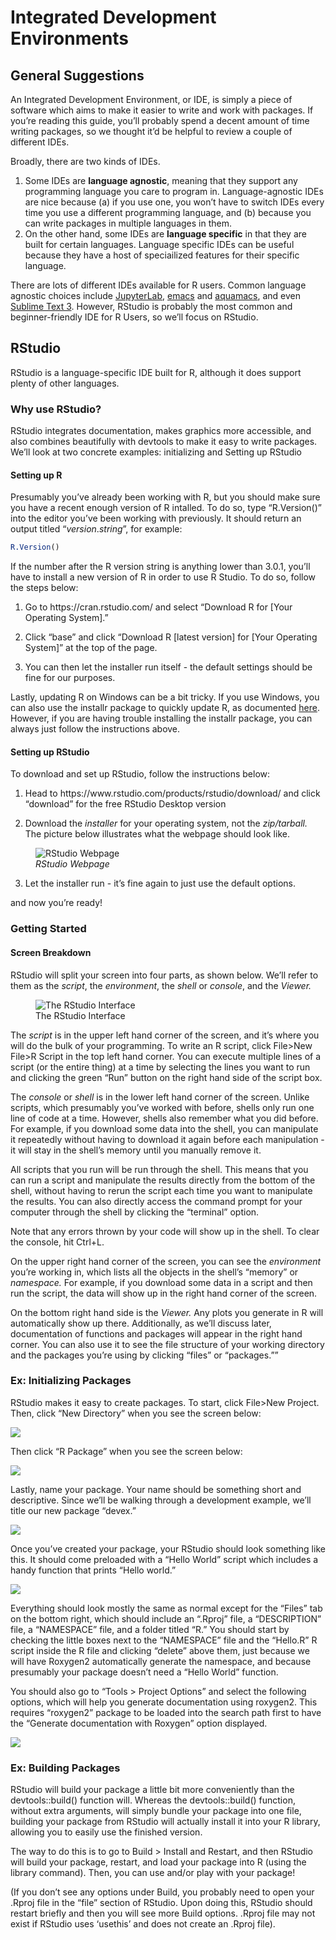 # Integrated Development Environments

## General Suggestions

An Integrated Development Environment, or IDE, is simply a piece of software which aims to make it easier to write and work with packages. If you're reading this guide, you'll probably spend  a decent amount of time writing packages, so we thought it'd be helpful to review a couple of different IDEs.

Broadly, there are two kinds of IDEs. 

1. Some IDEs are **language agnostic**, meaning that they support any programming language you care to program in. Language-agnostic IDEs are nice because (a) if you use one, you won't have to switch IDEs every time you use a different programming language, and (b) because you can write packages in multiple languages in them. 
2. On the other hand, some IDEs are **language specific** in that they are built for certain languages. Language specific IDEs can be useful because they have a host of speciailized features for their specific language.

There are lots of different IDEs available for R users. Common language agnostic choices include [JupyterLab](https://github.com/jupyterlab),  [emacs](https://www.gnu.org/software/emacs/) and [aquamacs](http://aquamacs.org/), and even [Sublime Text 3](https://www.sublimetext.com/3/). However, RStudio is probably the most common and beginner-friendly IDE for R Users, so we'll focus on RStudio.

## RStudio

RStudio is a language-specific IDE built for R, although it does support plenty of other languages. 

### Why use RStudio?

RStudio integrates documentation, makes graphics more accessible, and also combines beautifully with devtools to make it easy to write packages. We'll look at two concrete examples: initializing and Setting up RStudio

#### Setting up R

Presumably you've already been working with R, but you should make sure you have a recent enough version of R intalled. To do so, type "R.Version()" into the editor you've been working with previously. It should return an output titled "$version.string$", for example:
```r
R.Version()
```

If the number after the R version string is anything lower than 3.0.1, you'll have to install a new version of R in order to use R Studio. To do so, follow the steps below:

1. Go to https://cran.rstudio.com/ and select "Download R for [Your Operating System]." 

2. Click "base" and click "Download R [latest version] for [Your Operating System]" at the top of the page.

3. You can then let the installer run itself - the default settings should be fine for our purposes. 

Lastly, updating R on Windows can be a bit tricky. If you use Windows, you can also use the installr package to quickly update R, as documented [here](https://www.r-statistics.com/2015/06/a-step-by-step-screenshots-tutorial-for-upgrading-r-on-windows/). However, if you are having trouble installing the installr package, you can always just follow the instructions above. 


#### Setting up RStudio

To download and set up RStudio, follow the instructions below:

1. Head to https://www.rstudio.com/products/rstudio/download/ and click "download" for the free RStudio Desktop version

2. Download the *installer* for your operating system, not the *zip/tarball.* The picture below illustrates what the webpage should look like. 

![*RStudio Webpage*](./Images/rstudio.PNG)

3. Let the installer run - it's fine again to just use the default options. 

and now you're ready!

### Getting Started

#### Screen Breakdown

RStudio will split your screen into four parts, as shown below. We'll refer to them as the *script*, the *environment*, the *shell* or *console*, and the *Viewer.*

![The RStudio Interface](./Images/rstudio2.PNG)


The *script* is in the upper left hand corner of the screen, and it's where you will do the bulk of your programming. To write an R script, click File>New File>R Script in the top left hand corner. You can execute multiple lines of a script (or the entire thing) at a time by selecting the lines you want to run and clicking the green "Run" button on the right hand side of the script box. 

The *console* or *shell* is in the lower left hand corner of the screen. Unlike scripts, which presumably you've worked with before, shells only run one line of code at a time. However, shells also remember what you did before. For example, if you download some data into the shell, you can manipulate it repeatedly without having to download it again before each manipulation - it will stay in the shell's memory until you manually remove it.

All scripts that you run will be run through the shell. This means that you can run a script and manipulate the results directly from the bottom of the shell, without having to rerun the script each time you want to manipulate the results. You can also directly access the command prompt for your computer through the shell by clicking the "terminal" option.

Note that any errors thrown by your code will show up in the shell. To clear the console, hit Ctrl+L. 

On the upper right hand corner of the screen, you can see the *environment* you're working in, which lists all the objects in the shell's "memory" or *namespace.* For example, if you download some data in a script and then run the script, the data will show up in the right hand corner of the screen.

On the bottom right hand side is the *Viewer.* Any plots you generate in R will automatically show up there. Additionally, as we'll discuss later, documentation of functions and packages will appear in the right hand corner. You can also use it to see the file structure of your working directory and the packages you're using by clicking "files" or "packages.""

### Ex: Initializing Packages

RStudio makes it easy to create packages. To start, click File>New Project. Then, click "New Directory" when you see the screen below:

![](Images/PackageSS/createproj1.PNG)

Then click "R Package" when you see the screen below:

![](Images/PackageSS/createproj2.PNG)

Lastly, name your package. Your name should be something short and descriptive. Since we'll be walking through a development example, we'll title our new package "devex."

![](Images/PackageSS/createproj3.PNG)

Once you've created your package, your RStudio should look something like this. It should come preloaded with a "Hello World" script which includes a handy function that prints "Hello world."

![](Images/PackageSS/projectinit.PNG)

Everything should look mostly the same as normal except for the "Files" tab on the bottom right, which should include an ".Rproj" file, a "DESCRIPTION" file, a "NAMESPACE" file, and a folder titled "R." You should start by checking the little boxes next to the "NAMESPACE" file and the "Hello.R" R script inside the R file and clicking "delete" above them, just because we will have Roxygen2 automatically generate the namespace, and because presumably your package doesn't need a "Hello World" function. 

You should also go to "Tools > Project Options" and select the following options, which will help you generate documentation using roxygen2. This requires "roxygen2" package to be loaded into the search path first to have the "Generate documentation with Roxygen" option displayed. 

![](Images/PackageSS/userox.PNG)

### Ex: Building Packages

RStudio will build your package a little bit more conveniently than the devtools::build() function will. Whereas the devtools::build() function, without extra arguments, will simply bundle your package into one file, building your package from RStudio will actually install it into your R library, allowing you to easily use the finished version.

The way to do this is to go to Build > Install and Restart, and then RStudio will build your package, restart, and load your package into R (using the library command). Then, you can use and/or play with your package! 


<!-- 
Specifically, you should go to Build > Check Package.

Upon checking the package, RStudio will tell you if there are any warnings or errors raised by its automatic checking process. For example, it might tell you that a piece of documentation mismatches its complimentary function, or that the package needs an extra dependence. It's best to fix all of the problems RStudio points out, whether they are warnings or errors. 
--> 

(If you don't see any options under Build, you probably need to open your .Rproj file in the "file" section of RStudio. Upon doing this, RStudio should restart briefly and then you will see more Build options. .Rproj file may not exist if RStudio uses 'usethis' and does not create an .Rproj file).

